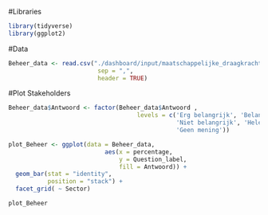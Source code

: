 #Libraries
```r
library(tidyverse)
library(ggplot2)
```

#Data
```r
Beheer_data <- read.csv("./dashboard/input/maatschappelijke_draagkracht/F14_5_data.csv",
                         sep = ",",
                         header = TRUE)
```

#Plot Stakeholders
```r
Beheer_data$Antwoord <- factor(Beheer_data$Antwoord , 
                                    levels = c('Erg belangrijk', 'Belangrijk', 'Neutraal',
                                               'Niet belangrijk', 'Helemaal niet belangrijk',
                                               'Geen mening'))

plot_Beheer <- ggplot(data = Beheer_data,
                           aes(x = percentage,
                               y = Question_label,
                               fill = Antwoord)) +
  geom_bar(stat = "identity", 
           position = "stack") +
  facet_grid( ~ Sector)

plot_Beheer
```
